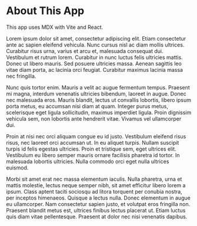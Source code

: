 # About This App

This app uses MDX with Vite and React.

Lorem ipsum dolor sit amet, consectetur adipiscing elit. Etiam consectetur ante ac sapien eleifend vehicula. Nunc cursus nisl ac diam mollis ultrices. Curabitur risus urna, varius et arcu et, malesuada consequat dui. Vestibulum et rutrum lorem. Curabitur in nunc luctus felis ultricies mattis. Donec ut libero mauris. Sed posuere ultricies massa. Aenean sagittis leo vitae diam porta, ac lacinia orci feugiat. Curabitur maximus lacinia massa nec fringilla.

Nunc quis tortor enim. Mauris a velit ac augue fermentum tempus. Praesent mi magna, interdum venenatis ultricies bibendum, laoreet in augue. Donec nec malesuada eros. Mauris blandit, lectus ut convallis lobortis, libero ipsum porta metus, eu accumsan nisi diam at quam. Integer purus metus, scelerisque eget ligula sollicitudin, maximus imperdiet ligula. Proin dignissim vehicula sem, non lobortis ante hendrerit vitae. Vivamus vel ullamcorper dui.

Proin at nisi nec orci aliquam congue eu id justo. Vestibulum eleifend risus risus, nec laoreet orci accumsan ut. In eu aliquet turpis. Nullam suscipit turpis id felis egestas ultricies. Proin et tristique sem, eget ultrices elit. Vestibulum eu libero semper mauris ornare facilisis pharetra id tortor. In malesuada lobortis ultricies. Nulla commodo orci eget nulla ultrices euismod.

Morbi sit amet erat nec massa elementum iaculis. Nulla pharetra, urna et mattis molestie, lectus neque semper nibh, sit amet efficitur libero lorem a ipsum. Class aptent taciti sociosqu ad litora torquent per conubia nostra, per inceptos himenaeos. Quisque a lectus nulla. Donec elementum in augue eu ullamcorper. Nam consectetur sapien justo, et volutpat eros fringilla non. Praesent blandit metus est, ultrices finibus lectus placerat ut. Etiam luctus quis diam vitae pellentesque. Praesent at dolor nec nisi venenatis dapibus.

